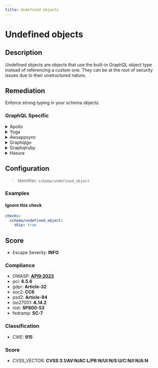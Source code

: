 ```yaml
---
title: Undefined objects
---
```


# Undefined objects

## Description

Undefined objects are objects that use the built-in GraphQL object type instead of referencing a custom one.
They can be at the root of security issues due to their unstructured nature.


## Remediation

Enforce strong typing in your schema objects.



### GraphQL Specific

<details>
    <summary>Apollo</summary>

Ensure that all objects and variables are properly defined within the scope of their use in the Apollo framework engine. This includes initializing variables before use, and avoiding the use of any variables that have not been explicitly declared. Check for typos in variable names and confirm that all modules or components are correctly imported or required where needed. Additionally, consider implementing TypeScript for stronger type-checking and object definition validation during the development process.

</details>

<details>
    <summary>Yoga</summary>

To address issues with undefined objects in the Yoga framework engine, ensure that all objects and their properties are properly initialized before use. Check for any typos or incorrect references that may lead to undefined objects. Additionally, implement null checks or optional chaining (object?.property) to safely access object properties that might not exist.

</details>

<details>
    <summary>Awsappsync</summary>

To address issues with undefined objects in AWS AppSync, ensure that your schema definitions are correct and that the resolvers are properly configured to handle the data types and fields defined in your schema. Additionally, implement null checks and error handling in your resolver logic to gracefully handle cases where objects might be undefined.

</details>

<details>
    <summary>Graphqlgo</summary>

In the GraphQL Go framework, when dealing with undefined objects, ensure that your schema definitions are correctly set up and all object types are properly defined. Use the provided schema validation tools to check for any inconsistencies or missing types. Additionally, implement null checks and error handling in your resolver functions to gracefully handle cases where objects might not be defined. This will prevent runtime errors and improve the stability of your GraphQL service.

</details>

<details>
    <summary>Graphqlruby</summary>

In the GraphQL Ruby framework, to avoid issues with undefined objects, ensure that your type definitions are correct and complete. Use the provided type-checking mechanisms to validate objects and fields. Implement null checks and default values where appropriate. Additionally, consider using the 'graphql-guard' gem for authorization and policy enforcement to prevent exposure of undefined or unauthorized objects.

</details>

<details>
    <summary>Hasura</summary>

To address issues with undefined objects in the Hasura framework, ensure that all referenced tables, columns, and relationships exist and are correctly defined in your schema. Double-check your migrations and metadata to confirm that the definitions match the expected structure. If you're using remote schemas, verify that the remote service is accessible and the schema is properly integrated. Additionally, use Hasura's console to inspect and manage your database schema and relationships effectively.

</details>

## Configuration

> Identifier: `schema/undefined_object`



### Examples



#### Ignore this check

```yaml
checks:
  schema/undefined_object:
    skip: true
```




## Score

- Escape Severity: **<span className="info-severityom">INFO</span>**

### Compliance

- OWASP: **[API9:2023](https://github.com/OWASP/API-Security/blob/master/editions/2023/en/0xa9-improper-inventory-management.md)**
- pci: **6.5.6**
- gdpr: **Article-32**
- soc2: **CC6**
- psd2: **Article-94**
- iso27001: **A.14.2**
- nist: **SP800-53**
- fedramp: **SC-7**

### Classification

- CWE: **915**




### Score

- CVSS_VECTOR: **CVSS:3.1/AV:N/AC:L/PR:N/UI:N/S:U/C:N/I:N/A:N**


